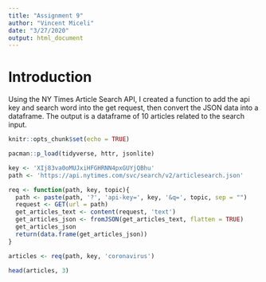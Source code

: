 ---
title: "Assignment 9"
author: "Vincent Miceli"
date: "3/27/2020"
output: html_document
---
# Introduction

Using the NY Times Article Search API, I created a function to add the api key and search word into the get request, then convert the JSON data into a dataframe.  The output is a dataframe of 10 articles related to the search input.

```{r setup, include=FALSE}
knitr::opts_chunk$set(echo = TRUE)
```

```{r}
pacman::p_load(tidyverse, httr, jsonlite)
```

```{r}
key <- 'XIj83va0oMUJxiHFGHRNN4pxGUYjQBhu'
path <- 'https://api.nytimes.com/svc/search/v2/articlesearch.json'
```

```{r}
req <- function(path, key, topic){
  path <- paste(path, '?', 'api-key=', key, '&q=', topic, sep = "")
  request <- GET(url = path)
  get_articles_text <- content(request, 'text')
  get_articles_json <- fromJSON(get_articles_text, flatten = TRUE)
  get_articles_json
  return(data.frame(get_articles_json))
}
```

```{r}
articles <- req(path, key, 'coronavirus')
```

```{r}
head(articles, 3)
```

